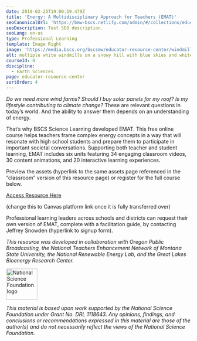 ```yaml
---
date: 2019-02-25T19:00:19.479Z
title: 'Energy: A Multidisciplinary Approach for Teachers (EMAT)'
seoCanonicalUrl: 'https://bmw-bscs.netlify.com/admin/#/collections/educator-resource-center/emat'
seoDescription: Test SEO description.
seoLang: en-us
type: Professional Learning
template: Image Right
image: 'https://media.bscs.org/bscsmw/educator-resource-center/windmills.jpg'
alt: multiple white windmills on a snowy hill with blue skies and white clouds
courseId: 0
discipline:
  - Earth Sciences
page: educator-resource-center
sortOrder: 4
---
```

_Do we need more wind farms? Should I buy solar panels for my roof? Is my lifestyle contributing to climate change?_ These are relevant questions in today’s world. And the ability to answer them depends on an understanding of energy.

That’s why BSCS Science Learning developed EMAT. This free online course helps teachers frame complex energy concepts in a way that will resonate with high school students and prepare them to participate in important societal conversations. Supporting both teacher and student learning, EMAT includes six units featuring 34 engaging classroom videos, 30 content animations, and 20 interactive learning experiences. 

Preview the assets (hyperlink to the same assets page referenced in the “classroom” version of this resource page) or register for the full course below. 

<a class="btn btn-outline-secondary" href="http://ematdev.bscs.org//" target="_blank" rel="noopener noreferrer">Access Resource Here</a>

(change this to Canvas platform link once it is fully transferred over)

Professional learning leaders across schools and districts can request their own version of EMAT, complete with a facilitation guide, by contacting Jeffrey Snowden (hyperlink to signup form).

_This resource was developed in collaboration with Oregon Public Broadcasting, the National Teachers Enhancement Network of Montana State University, the National Renewable Energy Lab, and the Great Lakes Bioenergy Research Center._ 

<div class="d-flex justify-content-center">
  <div class="p-2">
    <a href="https://www.nsf.gov" target="_blank" rel="noopener noreferrer">
      <img src="/assets/nsf_logo.svg" alt="National Science Foundation logo" style="height: 85px;" />
    </a>
  </div>
  <p class="p-2" style="margin: 0;"></p>

_This material is based upon work supported by the National Science Foundation under_ _Grant No._ _DRL 1118643. Any opinions, findings, and conclusions or recommendations expressed in this material are those of the author(s) and do not necessarily reflect the views of the National Science Foundation._
